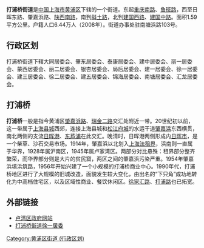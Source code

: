 {{Infobox Settlement
| name = 打浦桥街道
| image_skyline = 
| imagesize = 
| image_caption = 
| image_flag = 
| image_shield = 
| pushpin_map = 
| pushpin_label_position = bottom
| subdivision_type = 国家
| subdivision_name = {{CHN}}
| subdivision_type1 = [[中华人民共和国行政区划|市]]
| subdivision_name1 = [[上海市|上海市]]
| subdivision_type2 = [[上海市行政区划|区]]
| subdivision_name2 =  [[黄浦区|黄浦区]]
| elevation_m = 
| elevation_ft = 
| area_total_km2 = 
| population_as_of = 
| population_total = 
| population_density_km2 = 
| timezone = [[北京时间|北京时间]]
| utc_offset = +8
| timezone_DST = 
| utc_offset_DST = 
| latd = 
| latm = 
| lats = 
| latNS = 
| longd = 
| longm = 
| longs = 
| longEW = 
| blank_name = 电话区号
| blank_info = 021
| website = 
}}
'''打浦桥街道'''是[[中国|中国]][[上海市|上海市]][[黄浦区|黄浦区]]下辖的一个街道。东起[[重庆南路_(上海)|重庆南路]]、[[鲁班路|鲁班路]]，西至日晖东路、肇嘉浜路、[[陕西南路_(上海)|陕西南路]]，南到[[斜土路|斜土路]]，北到[[建国西路_(上海)|建国西路]]、[[建国中路_(上海)|建国中路]]。面积1.59平方公里。户籍人口6.44万人（2008年）。街道办事处驻南塘浜路103号。

== 行政区划 ==
打浦桥街道下辖大同居委会、肇东居委会、泰康居委会、建中居委会、丽一居委会、蒙西居委会、丽二居委会、银杏居委会、局后居委会、建一居委会、徐一居委会、建三居委会、徐二居委会、建五居委会、锦海居委会、南塘居委会、汇龙居委会。

== 打浦桥 ==
'''打浦桥'''一般是指今黄浦区[[肇嘉浜路|肇嘉浜路]]、[[瑞金二路|瑞金二路]]交汇处附近一带。20世纪初以前，这一带属于[[上海县城|上海县城]]西郊，连接上海县城和[[松江府城|松江府城]]的水运干道[[肇嘉浜|肇嘉浜]]东西横贯，南北两侧的支流[[日晖港|日晖港]]、[[东芦浦|东芦浦]]在此交汇。晚清时，日晖港两侧形成内[[日晖市|日晖市]]，是一个柴草、沙石交易市场。1914年，肇嘉浜以北划入[[上海法租界|上海法租界]]，浜南则一直属于华界，1928年属沪南区，1945年属卢家湾区。两部分对比悬殊：租界部分整齐繁荣，而华界部分则是大片的贫民窟，两区之间的肇嘉浜污染严重。1954年肇嘉浜填浜筑路，1956年开始兴建了一个小规模的打浦桥商业中心。1990年代，打浦桥地区进行了大规模的旧城改造，面貌发生较大变化，由出名的“下只角”成功地转化为中高档住宅区，以及区域性商业、餐饮休闲区。[[徐家汇路|徐家汇路]]、[[打浦路|打浦路]]也已拓宽。

== 外部链接 ==
* [https://web.archive.org/web/20090304220549/http://www.luwan.sh.cn/ 卢湾区政府网站]
* [http://xuyi.acerw.com/ 打浦桥街道徐一居委] {{Wayback|url=http://xuyi.acerw.com/ |date=20140513012439 }}


{{上海市黄浦区行政区划}}
{{上海市功能性区域}}
{{上海行政区划小作品}}

[[Category:黄浦区街道_(行政区划)|Category:黄浦区街道 (行政区划)]]